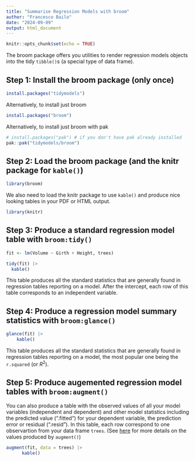 ```yaml
---
title: "Summarise Regression Models with broom"
author: "Francesco Bailo"
date: "2024-09-09"
output: html_document
---
```


```r
knitr::opts_chunk$set(echo = TRUE)
```

The broom package offers you utilities to render regression models objects into the tidy `tibble()`s (a special type of data frame).

## Step 1: Install the broom package (only once)

```r
install.packages("tidymodels")
```

Alternatively, to install just broom

```r
install.packages("broom")
```

Alternatively, to install just broom with pak

```r
# install.packages("pak") # if you don't have pak already installed
pak::pak("tidymodels/broom")
```

## Step 2: Load the broom package (and the knitr package for `kable()`)

```r
library(broom)
```

We also need to load the knitr package to use `kable()` and produce nice looking tables in your PDF or HTML output.

```r
library(knitr)
```


## Step 3: Produce a standard regression model table with `broom:tidy()`

```r
fit <- lm(Volume ~ Girth + Height, trees)
```

```r
tidy(fit) |>
  kable()
```

This table produces all the standard statistics that are generally found in regression tables reporting on a model. After the intercept, each row of this table corresponds to an independent variable. 

## Step 4: Produce a regression model summary statistics with `broom:glance()`

```r
glance(fit) |>
    kable()
```

This table produces all the standard statistics that are generally found in regression tables reporting on a model, the most popular one being the 
`r.squared` (or $R^2$).

## Step 5: Produce augemented regression model tables with `broom:augment()`

You can also produce a table with the observed values of all your model variables (independent and dependent) and other model statistics including the predicted value (".fitted") for your dependent variable, the prediction error or residual (".resid"). In this table, each row correspond to one observartion from your data frame `trees`. (See [here](https://broom.tidymodels.org/reference/augment.lm.html) for more details on the values produced by `augment()`)  

```r
augment(fit, data = trees) |>
      kable()
```

